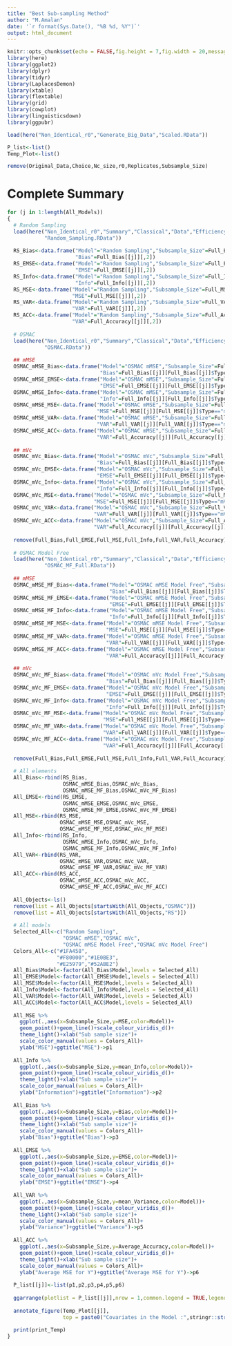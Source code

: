```yaml
---
title: "Best Sub-sampling Method"
author: "M.Amalan"
date: '`r format(Sys.Date(), "%B %d, %Y")`'
output: html_document
---
```


```r
knitr::opts_chunk$set(echo = FALSE,fig.height = 7,fig.width = 20,message = FALSE,warning = FALSE)
library(here)
library(ggplot2)
library(dplyr)
library(tidyr)
library(LaplacesDemon)
library(xtable)
library(flextable)
library(grid)
library(cowplot)
library(linguisticsdown)
library(ggpubr)

load(here("Non_Identical_r0","Generate_Big_Data","Scaled.RData"))

P_list<-list()
Temp_Plot<-list()

remove(Original_Data,Choice,Nc_size,r0,Replicates,Subsample_Size)
```

# Complete Summary

```r
for (j in 1:length(All_Models)) 
{
  # Random Sampling
  load(here("Non_Identical_r0","Summary","Classical","Data","Efficiency",
            "Random_Sampling.RData"))
  
  RS_Bias<-data.frame("Model"="Random Sampling","Subsample_Size"=Full_Bias[[j]][,1],
                      "Bias"=Full_Bias[[j]][,2])
  RS_EMSE<-data.frame("Model"="Random Sampling","Subsample_Size"=Full_EMSE[[j]][,1],
                      "EMSE"=Full_EMSE[[j]][,2])
  RS_Info<-data.frame("Model"="Random Sampling","Subsample_Size"=Full_Info[[j]][,1],
                      "Info"=Full_Info[[j]][,2])
  RS_MSE<-data.frame("Model"="Random Sampling","Subsample_Size"=Full_MSE[[j]][,1],
                     "MSE"=Full_MSE[[j]][,2])
  RS_VAR<-data.frame("Model"="Random Sampling","Subsample_Size"=Full_VAR[[j]][,1],
                     "VAR"=Full_VAR[[j]][,2])
  RS_ACC<-data.frame("Model"="Random Sampling","Subsample_Size"=Full_Accuracy[[j]][,1],
                     "VAR"=Full_Accuracy[[j]][,2])
  
  # OSMAC
  load(here("Non_Identical_r0","Summary","Classical","Data","Efficiency",
            "OSMAC.RData"))
  
  ## mMSE
  OSMAC_mMSE_Bias<-data.frame("Model"="OSMAC mMSE","Subsample_Size"=Full_Bias[[j]][Full_Bias[[j]]$Type=="mMSE",2],
                              "Bias"=Full_Bias[[j]][Full_Bias[[j]]$Type=="mMSE",3])
  OSMAC_mMSE_EMSE<-data.frame("Model"="OSMAC mMSE","Subsample_Size"=Full_EMSE[[j]][Full_EMSE[[j]]$Type=="mMSE",2],
                              "EMSE"=Full_EMSE[[j]][Full_EMSE[[j]]$Type=="mMSE",3])
  OSMAC_mMSE_Info<-data.frame("Model"="OSMAC mMSE","Subsample_Size"=Full_Info[[j]][Full_Info[[j]]$Type=="mMSE",2],
                              "Info"=Full_Info[[j]][Full_Info[[j]]$Type=="mMSE",3])
  OSMAC_mMSE_MSE<-data.frame("Model"="OSMAC mMSE","Subsample_Size"=Full_MSE[[j]][Full_MSE[[j]]$Type=="mMSE",2],
                             "MSE"=Full_MSE[[j]][Full_MSE[[j]]$Type=="mMSE",3])
  OSMAC_mMSE_VAR<-data.frame("Model"="OSMAC mMSE","Subsample_Size"=Full_VAR[[j]][Full_VAR[[j]]$Type=="mMSE",2],
                             "VAR"=Full_VAR[[j]][Full_VAR[[j]]$Type=="mMSE",3])
  OSMAC_mMSE_ACC<-data.frame("Model"="OSMAC mMSE","Subsample_Size"=Full_Accuracy[[j]][Full_Accuracy[[j]]$Type=="mMSE",2],
                             "VAR"=Full_Accuracy[[j]][Full_Accuracy[[j]]$Type=="mMSE",3])
  
  ## mVc
  OSMAC_mVc_Bias<-data.frame("Model"="OSMAC mVc","Subsample_Size"=Full_Bias[[j]][Full_Bias[[j]]$Type=="mVc",2],
                             "Bias"=Full_Bias[[j]][Full_Bias[[j]]$Type=="mVc",3])
  OSMAC_mVc_EMSE<-data.frame("Model"="OSMAC mVc","Subsample_Size"=Full_EMSE[[j]][Full_EMSE[[j]]$Type=="mVc",2],
                             "EMSE"=Full_EMSE[[j]][Full_EMSE[[j]]$Type=="mVc",3])
  OSMAC_mVc_Info<-data.frame("Model"="OSMAC mVc","Subsample_Size"=Full_Info[[j]][Full_Info[[j]]$Type=="mVc",2],
                             "Info"=Full_Info[[j]][Full_Info[[j]]$Type=="mVc",3])
  OSMAC_mVc_MSE<-data.frame("Model"="OSMAC mVc","Subsample_Size"=Full_MSE[[j]][Full_MSE[[j]]$Type=="mVc",2],
                            "MSE"=Full_MSE[[j]][Full_MSE[[j]]$Type=="mVc",3])
  OSMAC_mVc_VAR<-data.frame("Model"="OSMAC mVc","Subsample_Size"=Full_VAR[[j]][Full_VAR[[j]]$Type=="mVc",2],
                            "VAR"=Full_VAR[[j]][Full_VAR[[j]]$Type=="mVc",3])
  OSMAC_mVc_ACC<-data.frame("Model"="OSMAC mVc","Subsample_Size"=Full_Accuracy[[j]][Full_Accuracy[[j]]$Type=="mVc",2],
                            "VAR"=Full_Accuracy[[j]][Full_Accuracy[[j]]$Type=="mVc",3])
  
  remove(Full_Bias,Full_EMSE,Full_MSE,Full_Info,Full_VAR,Full_Accuracy)
  
  # OSMAC Model Free
  load(here("Non_Identical_r0","Summary","Classical","Data","Efficiency",
            "OSMAC_MF_Full.RData"))
  
  ## mMSE
  OSMAC_mMSE_MF_Bias<-data.frame("Model"="OSMAC mMSE Model Free","Subsample_Size"=Full_Bias[[j]][Full_Bias[[j]]$Type=="mMSE",2],
                                 "Bias"=Full_Bias[[j]][Full_Bias[[j]]$Type=="mMSE",3])
  OSMAC_mMSE_MF_EMSE<-data.frame("Model"="OSMAC mMSE Model Free","Subsample_Size"=Full_EMSE[[j]][Full_EMSE[[j]]$Type=="mMSE",2],
                                 "EMSE"=Full_EMSE[[j]][Full_EMSE[[j]]$Type=="mMSE",3])
  OSMAC_mMSE_MF_Info<-data.frame("Model"="OSMAC mMSE Model Free","Subsample_Size"=Full_Info[[j]][Full_Info[[j]]$Type=="mMSE",2],
                                 "Info"=Full_Info[[j]][Full_Info[[j]]$Type=="mMSE",3])
  OSMAC_mMSE_MF_MSE<-data.frame("Model"="OSMAC mMSE Model Free","Subsample_Size"=Full_MSE[[j]][Full_MSE[[j]]$Type=="mMSE",2],
                                "MSE"=Full_MSE[[j]][Full_MSE[[j]]$Type=="mMSE",3])
  OSMAC_mMSE_MF_VAR<-data.frame("Model"="OSMAC mMSE Model Free","Subsample_Size"=Full_VAR[[j]][Full_VAR[[j]]$Type=="mMSE",2],
                                "VAR"=Full_VAR[[j]][Full_VAR[[j]]$Type=="mMSE",3])
  OSMAC_mMSE_MF_ACC<-data.frame("Model"="OSMAC mMSE Model Free","Subsample_Size"=Full_Accuracy[[j]][Full_Accuracy[[j]]$Type=="mMSE",2],
                                "VAR"=Full_Accuracy[[j]][Full_Accuracy[[j]]$Type=="mMSE",3])
  
  ## mVc
  OSMAC_mVc_MF_Bias<-data.frame("Model"="OSMAC mVc Model Free","Subsample_Size"=Full_Bias[[j]][Full_Bias[[j]]$Type=="mVc",2],
                                "Bias"=Full_Bias[[j]][Full_Bias[[j]]$Type=="mVc",3])
  OSMAC_mVc_MF_EMSE<-data.frame("Model"="OSMAC mVc Model Free","Subsample_Size"=Full_EMSE[[j]][Full_EMSE[[j]]$Type=="mVc",2],
                                "EMSE"=Full_EMSE[[j]][Full_EMSE[[j]]$Type=="mVc",3])
  OSMAC_mVc_MF_Info<-data.frame("Model"="OSMAC mVc Model Free","Subsample_Size"=Full_Info[[j]][Full_Info[[j]]$Type=="mVc",2],
                                "Info"=Full_Info[[j]][Full_Info[[j]]$Type=="mVc",3])
  OSMAC_mVc_MF_MSE<-data.frame("Model"="OSMAC mVc Model Free","Subsample_Size"=Full_MSE[[j]][Full_MSE[[j]]$Type=="mVc",2],
                               "MSE"=Full_MSE[[j]][Full_MSE[[j]]$Type=="mVc",3])
  OSMAC_mVc_MF_VAR<-data.frame("Model"="OSMAC mVc Model Free","Subsample_Size"=Full_VAR[[j]][Full_VAR[[j]]$Type=="mVc",2],
                               "VAR"=Full_VAR[[j]][Full_VAR[[j]]$Type=="mVc",3])
  OSMAC_mVc_MF_ACC<-data.frame("Model"="OSMAC mVc Model Free","Subsample_Size"=Full_Accuracy[[j]][Full_Accuracy[[j]]$Type=="mVc",2],
                               "VAR"=Full_Accuracy[[j]][Full_Accuracy[[j]]$Type=="mVc",3])
  
  remove(Full_Bias,Full_EMSE,Full_MSE,Full_Info,Full_VAR,Full_Accuracy)
  
  # All elements
  All_Bias<-rbind(RS_Bias,
                  OSMAC_mMSE_Bias,OSMAC_mVc_Bias,
                  OSMAC_mMSE_MF_Bias,OSMAC_mVc_MF_Bias)
  All_EMSE<-rbind(RS_EMSE,
                  OSMAC_mMSE_EMSE,OSMAC_mVc_EMSE,
                  OSMAC_mMSE_MF_EMSE,OSMAC_mVc_MF_EMSE)
  All_MSE<-rbind(RS_MSE,
                 OSMAC_mMSE_MSE,OSMAC_mVc_MSE,
                 OSMAC_mMSE_MF_MSE,OSMAC_mVc_MF_MSE)
  All_Info<-rbind(RS_Info,
                  OSMAC_mMSE_Info,OSMAC_mVc_Info,
                  OSMAC_mMSE_MF_Info,OSMAC_mVc_MF_Info)
  All_VAR<-rbind(RS_VAR,
                 OSMAC_mMSE_VAR,OSMAC_mVc_VAR,
                 OSMAC_mMSE_MF_VAR,OSMAC_mVc_MF_VAR)
  All_ACC<-rbind(RS_ACC,
                 OSMAC_mMSE_ACC,OSMAC_mVc_ACC,
                 OSMAC_mMSE_MF_ACC,OSMAC_mVc_MF_ACC)
  
  All_Objects<-ls()
  remove(list = All_Objects[startsWith(All_Objects,"OSMAC")])
  remove(list = All_Objects[startsWith(All_Objects,"RS")])
  
  # All models
  Selected_All<-c("Random Sampling",
                  "OSMAC mMSE","OSMAC mVc",
                  "OSMAC mMSE Model Free","OSMAC mVc Model Free")
  Colors_All<-c("#1FA458",
                "#F80000","#1E0BE3",
                "#E25979","#52ABE2")
  All_Bias$Model<-factor(All_Bias$Model,levels = Selected_All)
  All_EMSE$Model<-factor(All_EMSE$Model,levels = Selected_All)
  All_MSE$Model<-factor(All_MSE$Model,levels = Selected_All)
  All_Info$Model<-factor(All_Info$Model,levels = Selected_All)
  All_VAR$Model<-factor(All_VAR$Model,levels = Selected_All)
  All_ACC$Model<-factor(All_ACC$Model,levels = Selected_All)
  
  All_MSE %>%
    ggplot(.,aes(x=Subsample_Size,y=MSE,color=Model))+
    geom_point()+geom_line()+scale_colour_viridis_d()+
    theme_light()+xlab("Sub sample size")+
    scale_color_manual(values = Colors_All)+
    ylab("MSE")+ggtitle("MSE")->p1
  
  All_Info %>%
    ggplot(.,aes(x=Subsample_Size,y=mean_Info,color=Model))+
    geom_point()+geom_line()+scale_colour_viridis_d()+
    theme_light()+xlab("Sub sample size")+
    scale_color_manual(values = Colors_All)+
    ylab("Information")+ggtitle("Information")->p2
  
  All_Bias %>% 
    ggplot(.,aes(x=Subsample_Size,y=Bias,color=Model))+
    geom_point()+geom_line()+scale_colour_viridis_d()+
    theme_light()+xlab("Sub sample size")+
    scale_color_manual(values = Colors_All)+
    ylab("Bias")+ggtitle("Bias")->p3
  
  All_EMSE %>%
    ggplot(.,aes(x=Subsample_Size,y=EMSE,color=Model))+
    geom_point()+geom_line()+scale_colour_viridis_d()+
    theme_light()+xlab("Sub sample size")+
    scale_color_manual(values = Colors_All)+
    ylab("EMSE")+ggtitle("EMSE")->p4
  
  All_VAR %>%
    ggplot(.,aes(x=Subsample_Size,y=mean_Variance,color=Model))+
    geom_point()+geom_line()+scale_colour_viridis_d()+
    theme_light()+xlab("Sub sample size")+
    scale_color_manual(values = Colors_All)+
    ylab("Variance")+ggtitle("Variance")->p5
  
  All_ACC %>%
    ggplot(.,aes(x=Subsample_Size,y=Average_Accuracy,color=Model))+
    geom_point()+geom_line()+scale_colour_viridis_d()+
    theme_light()+xlab("Sub sample size")+
    scale_color_manual(values = Colors_All)+
    ylab("Average MSE for Y")+ggtitle("Average MSE for Y")->p6
  
  P_list[[j]]<-list(p1,p2,p3,p4,p5,p6)
  
  ggarrange(plotlist = P_list[[j]],nrow = 1,common.legend = TRUE,legend="top")->Temp_Plot[[j]]
  
  annotate_figure(Temp_Plot[[j]],
                  top = paste0("Covariates in the Model :",stringr::str_c(All_Models[[j]],collapse = ",")))->print_Temp
  
  print(print_Temp)
}
```